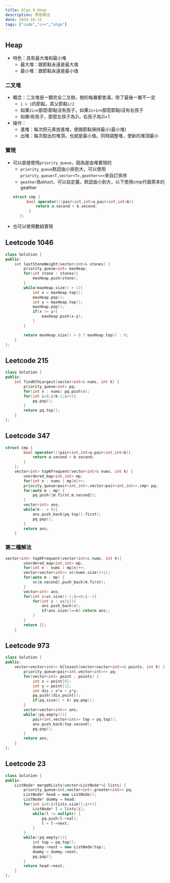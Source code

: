 ```yaml
---
title: Algo_9_Heap
description: 學習算法
date: 2024-10-15
tags: ["code","c++","algo"]
---
```


## Heap

- 特色：具有最大堆和最小堆
  - 最大堆：跟節點永遠是最大值
  - 最小堆：跟節點永遠是最小值
### 二叉堆
- 概念：二叉堆是一顆完全二叉樹，樹的每層都會滿，除了最後一層不一定
  - `i > 1`的節點，其父節點`i/2`
  - 如果`2i>n`那麼i節點沒有孩子，如果`2i+1>n`那麼節點i沒有右孩子
  - 如果i有孩子，那麼左孩子為2i，右孩子為2i+1
- 操作：
  - 進堆：每次把元素放進堆，使跟節點保持最小(最小堆)
  - 出堆：每次取出的堆頂，也就是最小值。同時調整堆，使新的堆頂最小

### 實現
- 可以直接使用`priority_queue`，因為是由堆實現的
  - `priority_queue`默認由小排到大，可以使用`priority_queue<T,vector<T>,geather<>>`來自訂排序
  - `geather`為struct，可以自定義，默認由小到大，以下使用cmp代替原本的geather
  ```c++
  struct cmp {
        bool operator()(pair<int,int>a,pair<int,int>b){
            return a.second < b.second;
         }
     };
  ```
- 也可以使用數組實現

## Leetcode 1046
```c++
class Solution {
public:
    int lastStoneWeight(vector<int>& stones) {
        priority_queue<int> maxHeap;
        for(int stone : stones){
            maxHeap.push(stone);
        }
        while(maxHeap.size() > 1){
            int x = maxHeap.top();
            maxHeap.pop();
            int y = maxHeap.top();
            maxHeap.pop();
            if(x != y){
                maxHeap.push(x-y);
            }
        }

        return maxHeap.size() > 0 ? maxHeap.top() : 0;
    }
};
```

## Leetcode 215
```c++
class Solution {
public:
    int findKthLargest(vector<int>& nums, int k) {
        priority_queue<int> pq;
        for(int n : nums) pq.push(n);
        for(int i=0;i<k-1;i++){
            pq.pop();
        }
        return pq.top();
    }
};
```

## Leetcode 347
```c++
struct cmp {
        bool operator()(pair<int,int>a,pair<int,int>b){
            return a.second < b.second;
        }
    };
    vector<int> topKFrequent(vector<int>& nums, int k) {
        unordered_map<int,int> mp;
        for(int n : nums ) mp[n]++;
        priority_queue<pair<int,int>,vector<pair<int,int>>,cmp> pq;
        for(auto m : mp) {
            pq.push({m.first,m.second});
        }
        vector<int> ans;
        while(k-- > 0){
            ans.push_back(pq.top().first);
            pq.pop();
        }
        return ans;
    }
```

### 第二種解法
```c++
vector<int> topKFrequent(vector<int>& nums, int k){
        unordered_map<int,int> mp;
        for(int n : nums ) mp[n]++;
        vector<vector<int>> vc(nums.size()+1);
        for(auto m : mp) {
            vc[m.second].push_back(m.first);
        }
        vector<int> ans;
        for(int i=vc.size()-1;i>=0;i--){
            for(int v : vc[i]){
                ans.push_back(v);
                if(ans.size()==k) return ans;;
            }
        }
        return {};
    }
```

## Leetcode 973
```c++
class Solution {
public:
    vector<vector<int>> kClosest(vector<vector<int>>& points, int k) {
        priority_queue<pair<int,vector<int>>> pq;
        for(vector<int> point : points) {
            int x = point[0];
            int y = point[1];
            int dis = x*x + y*y;
            pq.push({dis,point});
            if(pq.size() > k) pq.pop();
        }
        vector<vector<int>> ans;
        while(!pq.empty()){
            pair<int,vector<int>> top = pq.top();
            ans.push_back(top.second);
            pq.pop();
        }
        return ans;
    }
};
```

## Leetcode 23
```c++
class Solution {
public:
    ListNode* mergeKLists(vector<ListNode*>& lists) {
        priority_queue<int,vector<int>,greater<int>> pq;
        ListNode* head = new ListNode();
        ListNode* dummy = head;
        for(int i=0;i<lists.size();i++){
            ListNode* l = lists[i];
            while(l != nullptr) {
                pq.push(l->val);
                l = l->next;
            }
        }
        while(!pq.empty()){
            int top = pq.top();
            dummy->next = new ListNode(top);
            dummy = dummy->next;
            pq.pop();
        }
        return head->next;
    }
};
```
